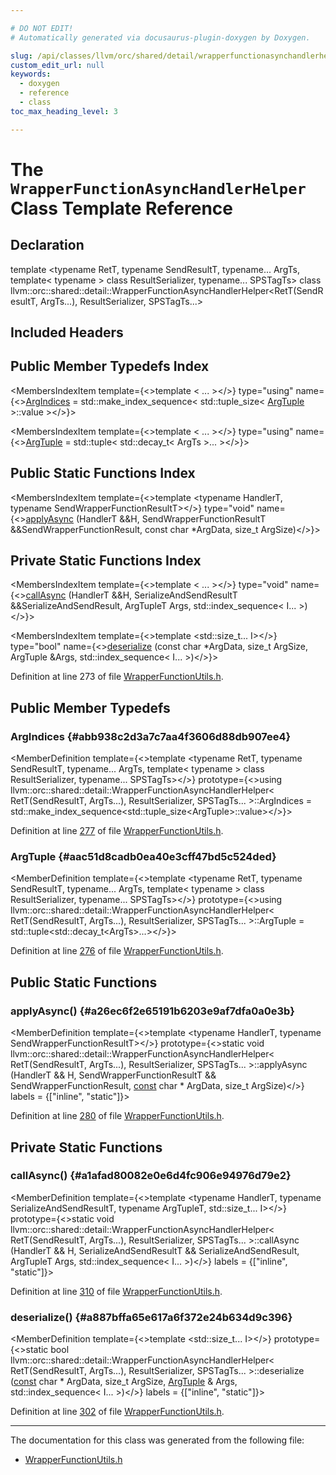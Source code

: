 ```yaml
---

# DO NOT EDIT!
# Automatically generated via docusaurus-plugin-doxygen by Doxygen.

slug: /api/classes/llvm/orc/shared/detail/wrapperfunctionasynchandlerhelper-c0c21e5fa9ce288af7dec07050afc01a
custom_edit_url: null
keywords:
  - doxygen
  - reference
  - class
toc_max_heading_level: 3

---
```





# The `WrapperFunctionAsyncHandlerHelper` Class Template Reference

<DoxygenPage pluginConfig={pluginConfig}>



## Declaration

<CodeBlock>template &lt;typename RetT, typename SendResultT, typename... ArgTs, template&lt; typename &gt; class ResultSerializer, typename... SPSTagTs&gt;
class llvm::orc::shared::detail::WrapperFunctionAsyncHandlerHelper&lt;RetT(SendResultT, ArgTs...), ResultSerializer, SPSTagTs...&gt;</CodeBlock>

## Included Headers

<IncludesList>
<IncludesListItem
  filePath="llvm/ExecutionEngine/Orc/Shared/WrapperFunctionUtils.h"
  permalink="/docs/api/files/include/include/llvm/include/llvm/executionengine/include/llvm/executionengine/orc/include/llvm/executionengine/orc/shared/wrapperfunctionutils-h"
  isLocal="true" />
</IncludesList>

## Public Member Typedefs Index

<MembersIndex>

<MembersIndexItem
  template={<>template &lt; ... &gt;</>}
  type="using"
  name={<><a href="#abb938c2d3a7c7aa4f3606d88db907ee4">ArgIndices</a> = std::make&#95;index&#95;sequence&lt; std::tuple&#95;size&lt; <a href="#aac51d8cadb0ea40e3cff47bd5c524ded">ArgTuple</a> &gt;::value &gt;</>}>
</MembersIndexItem>

<MembersIndexItem
  template={<>template &lt; ... &gt;</>}
  type="using"
  name={<><a href="#aac51d8cadb0ea40e3cff47bd5c524ded">ArgTuple</a> = std::tuple&lt; std::decay&#95;t&lt; ArgTs &gt;... &gt;</>}>
</MembersIndexItem>

</MembersIndex>

## Public Static Functions Index

<MembersIndex>

<MembersIndexItem
  template={<>template &lt;typename HandlerT, typename SendWrapperFunctionResultT&gt;</>}
  type="void"
  name={<><a href="#a26ec6f2e65191b6203e9af7dfa0a0e3b">applyAsync</a> (HandlerT &amp;&amp;H, SendWrapperFunctionResultT &amp;&amp;SendWrapperFunctionResult, const char &#42;ArgData, size&#95;t ArgSize)</>}>
</MembersIndexItem>

</MembersIndex>

## Private Static Functions Index

<MembersIndex>

<MembersIndexItem
  template={<>template &lt; ... &gt;</>}
  type="void"
  name={<><a href="#a1afad80082e0e6d4fc906e94976d79e2">callAsync</a> (HandlerT &amp;&amp;H, SerializeAndSendResultT &amp;&amp;SerializeAndSendResult, ArgTupleT Args, std::index&#95;sequence&lt; I... &gt;)</>}>
</MembersIndexItem>

<MembersIndexItem
  template={<>template &lt;std::size&#95;t... I&gt;</>}
  type="bool"
  name={<><a href="#a887bffa65e617a6f372e24b634d9c396">deserialize</a> (const char &#42;ArgData, size&#95;t ArgSize, ArgTuple &amp;Args, std::index&#95;sequence&lt; I... &gt;)</>}>
</MembersIndexItem>

</MembersIndex>


Definition at line 273 of file <a href="/docs/api/files/include/include/llvm/include/llvm/executionengine/include/llvm/executionengine/orc/include/llvm/executionengine/orc/shared/wrapperfunctionutils-h">WrapperFunctionUtils.h</a>.

<SectionDefinition>

## Public Member Typedefs

### ArgIndices {#abb938c2d3a7c7aa4f3606d88db907ee4}

<MemberDefinition
  template={<>template &lt;typename RetT, typename SendResultT, typename... ArgTs, template&lt; typename &gt; class ResultSerializer, typename... SPSTagTs&gt;</>}
  prototype={<>using llvm::orc::shared::detail::WrapperFunctionAsyncHandlerHelper&lt; RetT(SendResultT, ArgTs...), ResultSerializer, SPSTagTs... &gt;::ArgIndices =  std::make&#95;index&#95;sequence&lt;std::tuple&#95;size&lt;ArgTuple&gt;::value&gt;</>}>

Definition at line <a href="/docs/api/files/include/include/llvm/include/llvm/executionengine/include/llvm/executionengine/orc/include/llvm/executionengine/orc/shared/wrapperfunctionutils-h/#l00277">277</a> of file <a href="/docs/api/files/include/include/llvm/include/llvm/executionengine/include/llvm/executionengine/orc/include/llvm/executionengine/orc/shared/wrapperfunctionutils-h">WrapperFunctionUtils.h</a>.
</MemberDefinition>

### ArgTuple {#aac51d8cadb0ea40e3cff47bd5c524ded}

<MemberDefinition
  template={<>template &lt;typename RetT, typename SendResultT, typename... ArgTs, template&lt; typename &gt; class ResultSerializer, typename... SPSTagTs&gt;</>}
  prototype={<>using llvm::orc::shared::detail::WrapperFunctionAsyncHandlerHelper&lt; RetT(SendResultT, ArgTs...), ResultSerializer, SPSTagTs... &gt;::ArgTuple =  std::tuple&lt;std::decay&#95;t&lt;ArgTs&gt;...&gt;</>}>

Definition at line <a href="/docs/api/files/include/include/llvm/include/llvm/executionengine/include/llvm/executionengine/orc/include/llvm/executionengine/orc/shared/wrapperfunctionutils-h/#l00276">276</a> of file <a href="/docs/api/files/include/include/llvm/include/llvm/executionengine/include/llvm/executionengine/orc/include/llvm/executionengine/orc/shared/wrapperfunctionutils-h">WrapperFunctionUtils.h</a>.
</MemberDefinition>

</SectionDefinition>

<SectionDefinition>

## Public Static Functions

### applyAsync() {#a26ec6f2e65191b6203e9af7dfa0a0e3b}

<MemberDefinition
  template={<>template &lt;typename HandlerT, typename SendWrapperFunctionResultT&gt;</>}
  prototype={<>static void llvm::orc::shared::detail::WrapperFunctionAsyncHandlerHelper&lt; RetT(SendResultT, ArgTs...), ResultSerializer, SPSTagTs... &gt;::applyAsync (HandlerT &amp;&amp; H, SendWrapperFunctionResultT &amp;&amp; SendWrapperFunctionResult, <a href="/docs/api/files/lib/lib/target/lib/target/aarch64/aarch64promoteconstant-cpp/#a90f8350fecae261c25be85d38b451bff">const</a> char &#42; ArgData, size&#95;t ArgSize)</>}
  labels = {["inline", "static"]}>

Definition at line <a href="/docs/api/files/include/include/llvm/include/llvm/executionengine/include/llvm/executionengine/orc/include/llvm/executionengine/orc/shared/wrapperfunctionutils-h/#l00280">280</a> of file <a href="/docs/api/files/include/include/llvm/include/llvm/executionengine/include/llvm/executionengine/orc/include/llvm/executionengine/orc/shared/wrapperfunctionutils-h">WrapperFunctionUtils.h</a>.
</MemberDefinition>

</SectionDefinition>

<SectionDefinition>

## Private Static Functions

### callAsync() {#a1afad80082e0e6d4fc906e94976d79e2}

<MemberDefinition
  template={<>template &lt;typename HandlerT, typename SerializeAndSendResultT, typename ArgTupleT, std::size&#95;t... I&gt;</>}
  prototype={<>static void llvm::orc::shared::detail::WrapperFunctionAsyncHandlerHelper&lt; RetT(SendResultT, ArgTs...), ResultSerializer, SPSTagTs... &gt;::callAsync (HandlerT &amp;&amp; H, SerializeAndSendResultT &amp;&amp; SerializeAndSendResult, ArgTupleT Args, std::index&#95;sequence&lt; I... &gt;)</>}
  labels = {["inline", "static"]}>

Definition at line <a href="/docs/api/files/include/include/llvm/include/llvm/executionengine/include/llvm/executionengine/orc/include/llvm/executionengine/orc/shared/wrapperfunctionutils-h/#l00310">310</a> of file <a href="/docs/api/files/include/include/llvm/include/llvm/executionengine/include/llvm/executionengine/orc/include/llvm/executionengine/orc/shared/wrapperfunctionutils-h">WrapperFunctionUtils.h</a>.
</MemberDefinition>

### deserialize() {#a887bffa65e617a6f372e24b634d9c396}

<MemberDefinition
  template={<>template &lt;std::size&#95;t... I&gt;</>}
  prototype={<>static bool llvm::orc::shared::detail::WrapperFunctionAsyncHandlerHelper&lt; RetT(SendResultT, ArgTs...), ResultSerializer, SPSTagTs... &gt;::deserialize (<a href="/docs/api/files/lib/lib/target/lib/target/aarch64/aarch64promoteconstant-cpp/#a90f8350fecae261c25be85d38b451bff">const</a> char &#42; ArgData, size&#95;t ArgSize, <a href="#aac51d8cadb0ea40e3cff47bd5c524ded">ArgTuple</a> &amp; Args, std::index&#95;sequence&lt; I... &gt;)</>}
  labels = {["inline", "static"]}>

Definition at line <a href="/docs/api/files/include/include/llvm/include/llvm/executionengine/include/llvm/executionengine/orc/include/llvm/executionengine/orc/shared/wrapperfunctionutils-h/#l00302">302</a> of file <a href="/docs/api/files/include/include/llvm/include/llvm/executionengine/include/llvm/executionengine/orc/include/llvm/executionengine/orc/shared/wrapperfunctionutils-h">WrapperFunctionUtils.h</a>.
</MemberDefinition>

</SectionDefinition>

<hr/>

The documentation for this class was generated from the following file:

<ul>
<li><a href="/docs/api/files/include/include/llvm/include/llvm/executionengine/include/llvm/executionengine/orc/include/llvm/executionengine/orc/shared/wrapperfunctionutils-h">WrapperFunctionUtils.h</a></li>
</ul>

</DoxygenPage>
